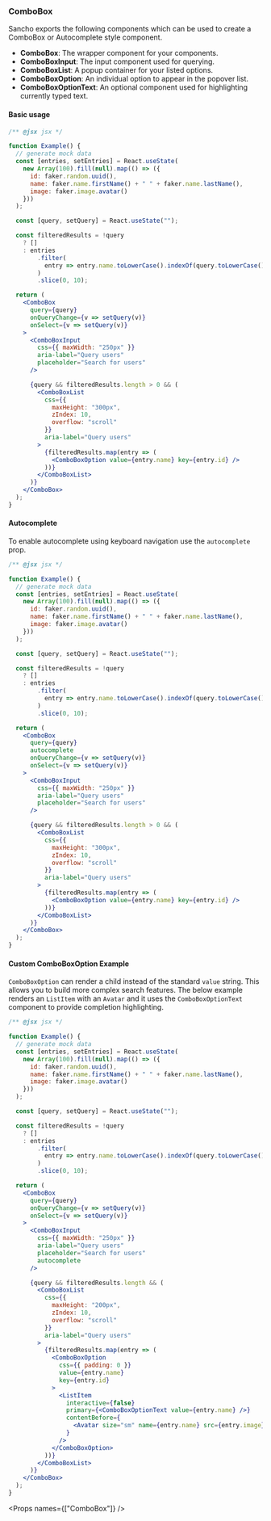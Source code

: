
<Nav title="ComboBox" />
<SEO title="ComboBox" />

<Container>
<Article sidebar={[
  { id: 'ComboBox', name: 'ComboBox' },
  { id: 'Basic usage', name: 'Basic usage' },
    { id: 'Autocomplete', name: 'Autocomplete' },
  { id: 'Custom ComboBoxOption Example', name: 'Custom Rendering'},
  { id: 'Props', name: 'API' }
]}>

# ComboBox

Sancho exports the following components which can be used to create a ComboBox or Autocomplete style component.

- **ComboBox**: The wrapper component for your components.
- **ComboBoxInput**: The input component used for querying.
- **ComboBoxList**: A popup container for your listed options.
- **ComboBoxOption**: An individual option to appear in the popover list.
- **ComboBoxOptionText**: An optional component used for highlighting currently typed text.

#### Basic usage

```jsx expanded
/** @jsx jsx */

function Example() {
  // generate mock data
  const [entries, setEntries] = React.useState(
    new Array(100).fill(null).map(() => ({
      id: faker.random.uuid(),
      name: faker.name.firstName() + " " + faker.name.lastName(),
      image: faker.image.avatar()
    }))
  );

  const [query, setQuery] = React.useState("");

  const filteredResults = !query
    ? []
    : entries
        .filter(
          entry => entry.name.toLowerCase().indexOf(query.toLowerCase()) > -1
        )
        .slice(0, 10);

  return (
    <ComboBox
      query={query}
      onQueryChange={v => setQuery(v)}
      onSelect={v => setQuery(v)}
    >
      <ComboBoxInput
        css={{ maxWidth: "250px" }}
        aria-label="Query users"
        placeholder="Search for users"
      />

      {query && filteredResults.length > 0 && (
        <ComboBoxList
          css={{
            maxHeight: "300px",
            zIndex: 10,
            overflow: "scroll"
          }}
          aria-label="Query users"
        >
          {filteredResults.map(entry => (
            <ComboBoxOption value={entry.name} key={entry.id} />
          ))}
        </ComboBoxList>
      )}
    </ComboBox>
  );
}
```

#### Autocomplete

To enable autocomplete using keyboard navigation use the `autocomplete` prop.

```jsx
/** @jsx jsx */

function Example() {
  // generate mock data
  const [entries, setEntries] = React.useState(
    new Array(100).fill(null).map(() => ({
      id: faker.random.uuid(),
      name: faker.name.firstName() + " " + faker.name.lastName(),
      image: faker.image.avatar()
    }))
  );

  const [query, setQuery] = React.useState("");

  const filteredResults = !query
    ? []
    : entries
        .filter(
          entry => entry.name.toLowerCase().indexOf(query.toLowerCase()) > -1
        )
        .slice(0, 10);

  return (
    <ComboBox
      query={query}
      autocomplete
      onQueryChange={v => setQuery(v)}
      onSelect={v => setQuery(v)}
    >
      <ComboBoxInput
        css={{ maxWidth: "250px" }}
        aria-label="Query users"
        placeholder="Search for users"
      />

      {query && filteredResults.length > 0 && (
        <ComboBoxList
          css={{
            maxHeight: "300px",
            zIndex: 10,
            overflow: "scroll"
          }}
          aria-label="Query users"
        >
          {filteredResults.map(entry => (
            <ComboBoxOption value={entry.name} key={entry.id} />
          ))}
        </ComboBoxList>
      )}
    </ComboBox>
  );
}
```

#### Custom ComboBoxOption Example

`ComboBoxOption` can render a child instead of the standard `value` string. This allows you to build
more complex search features. The below example renders an `ListItem`
with an `Avatar` and it uses the `ComboBoxOptionText` component to provide
completion highlighting.

```jsx
/** @jsx jsx */

function Example() {
  // generate mock data
  const [entries, setEntries] = React.useState(
    new Array(100).fill(null).map(() => ({
      id: faker.random.uuid(),
      name: faker.name.firstName() + " " + faker.name.lastName(),
      image: faker.image.avatar()
    }))
  );

  const [query, setQuery] = React.useState("");

  const filteredResults = !query
    ? []
    : entries
        .filter(
          entry => entry.name.toLowerCase().indexOf(query.toLowerCase()) > -1
        )
        .slice(0, 10);

  return (
    <ComboBox
      query={query}
      onQueryChange={v => setQuery(v)}
      onSelect={v => setQuery(v)}
    >
      <ComboBoxInput
        css={{ maxWidth: "250px" }}
        aria-label="Query users"
        placeholder="Search for users"
        autocomplete
      />

      {query && filteredResults.length && (
        <ComboBoxList
          css={{
            maxHeight: "200px",
            zIndex: 10,
            overflow: "scroll"
          }}
          aria-label="Query users"
        >
          {filteredResults.map(entry => (
            <ComboBoxOption
              css={{ padding: 0 }}
              value={entry.name}
              key={entry.id}
            >
              <ListItem
                interactive={false}
                primary={<ComboBoxOptionText value={entry.name} />}
                contentBefore={
                  <Avatar size="sm" name={entry.name} src={entry.image} />
                }
              />
            </ComboBoxOption>
          ))}
        </ComboBoxList>
      )}
    </ComboBox>
  );
}
```

<Props names={["ComboBox"]} />

</Article>
</Container>
